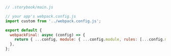 ```js
// .storybook/main.js

// your app's webpack.config.js
import custom from '../webpack.config.js';

export default {
  webpackFinal: async (config) => {
    return { ...config, module: { ...config.module, rules: [...config.module.rules, ...custom.module.rules] } };
  },
};
```
